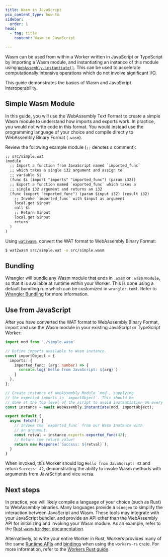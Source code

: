 ```yaml
---
title: Wasm in JavaScript
pcx_content_type: how-to
sidebar:
  order: 1
head:
  - tag: title
    content: Wasm in JavaScript

---
```


Wasm can be used from within a Worker written in JavaScript or TypeScript by importing a Wasm module,
and instantiating an instance of this module using [`WebAssembly.instantiate()`](https://developer.mozilla.org/en-US/docs/WebAssembly/JavaScript_interface/instantiate). This can be used to accelerate computationally intensive operations which do not involve significant I/O.

This guide demonstrates the basics of Wasm and JavaScript interoperability.

## Simple Wasm Module

In this guide, you will use the WebAssembly Text Format to create a simple Wasm module to understand how imports and exports work. In practice, you would not write code in this format. You would instead use the programming language of your choice and compile directly to WebAssembly Binary Format (`.wasm`).

Review the following example module (`;;` denotes a comment):

```txt
;; src/simple.wat
(module
  ;; Import a function from JavaScript named `imported_func`
  ;; which takes a single i32 argument and assign to
  ;; variable $i
  (func $i (import "imports" "imported_func") (param i32))
  ;; Export a function named `exported_func` which takes a
  ;; single i32 argument and returns an i32
  (func (export "exported_func") (param $input i32) (result i32)
    ;; Invoke `imported_func` with $input as argument
    local.get $input
    call $i
    ;; Return $input
    local.get $input
    return
  )
)
```

Using [`wat2wasm`](https://github.com/WebAssembly/wabt), convert the WAT format to WebAssembly Binary Format:

```sh
$ wat2wasm src/simple.wat -o src/simple.wasm
```

## Bundling

Wrangler will bundle any Wasm module that ends in `.wasm` or `.wasm?module`, so that it is available at runtime within your Worker. This is done using a default bundling rule which can be customized in `wrangler.toml`. Refer to [Wrangler Bundling](/workers/wrangler/bundling/) for more information.

## Use from JavaScript

After you have converted the WAT format to WebAssembly Binary Format, import and use the Wasm module in your existing JavaScript or TypeScript Worker:

```typescript
import mod from './simple.wasm'

// Define imports available to Wasm instance.
const importObject = {
  imports: {
    imported_func: (arg: number) => {
      console.log(`Hello from JavaScript: ${arg}`)
    }
  },
};

// Create instance of WebAssembly Module `mod`, supplying
// the expected imports in `importObject`. This should be
// done at the top level of the script to avoid instantiation on every request.
const instance = await WebAssembly.instantiate(mod, importObject);

export default {
  async fetch() {
    // Invoke the `exported_func` from our Wasm Instance with
    // an argument.
    const retval = instance.exports.exported_func(42);
    // Return the return value!
    return new Response(`Success: ${retval}`);
  }
}
```

When invoked, this Worker should log `Hello from JavaScript: 42` and return `Success: 42`, demonstrating the ability to invoke Wasm methods with arguments from JavaScript and vice versa.

## Next steps

In practice, you will likely compile a language of your choice (such as Rust) to WebAssembly binaries. Many languages provide a `bindgen` to simplify the interaction between JavaScript and Wasm. These tools may integrate with your JavaScript bundler, and provide an API other than the WebAssembly API for initializing and invoking your Wasm module. As an example, refer to the [Rust `wasm-bindgen` documentation](https://rustwasm.github.io/wasm-bindgen/examples/without-a-bundler.html).

Alternatively, to write your entire Worker in Rust, Workers provides many of the same [Runtime APIs](/workers/runtime-apis) and [bindings](/workers/runtime-apis/bindings/) when using the `workers-rs` crate. For more information, refer to the [Workers Rust guide](/workers/languages/rust/).
